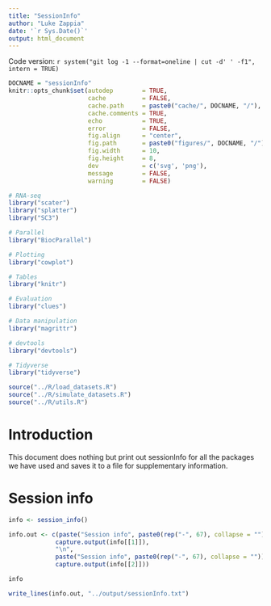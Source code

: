 ```yaml
---
title: "SessionInfo"
author: "Luke Zappia"
date: '`r Sys.Date()`'
output: html_document
---
```


Code version: `r system("git log -1 --format=oneline | cut -d' ' -f1", intern = TRUE)`

```r
DOCNAME = "sessionInfo"
knitr::opts_chunk$set(autodep        = TRUE,
                      cache          = FALSE,
                      cache.path     = paste0("cache/", DOCNAME, "/"),
                      cache.comments = TRUE,
                      echo           = TRUE,
                      error          = FALSE,
                      fig.align      = "center",
                      fig.path       = paste0("figures/", DOCNAME, "/"),
                      fig.width      = 10,
                      fig.height     = 8,
                      dev            = c('svg', 'png'),
                      message        = FALSE,
                      warning        = FALSE)
```

```r
# RNA-seq
library("scater")
library("splatter")
library("SC3")

# Parallel
library("BiocParallel")

# Plotting
library("cowplot")

# Tables
library("knitr")

# Evaluation
library("clues")

# Data manipulation
library("magrittr")

# devtools
library("devtools")

# Tidyverse
library("tidyverse")
```

```r
source("../R/load_datasets.R")
source("../R/simulate_datasets.R")
source("../R/utils.R")
```

Introduction
============

This document does nothing but print out sessionInfo for all the packages we
have used and saves it to a file for supplementary information.

Session info
============

```r
info <- session_info()

info.out <- c(paste("Session info", paste0(rep("-", 67), collapse = "")),
             capture.output(info[[1]]),
             "\n",
             paste("Session info", paste0(rep("-", 67), collapse = "")),
             capture.output(info[[2]]))

info

write_lines(info.out, "../output/sessionInfo.txt")
```
